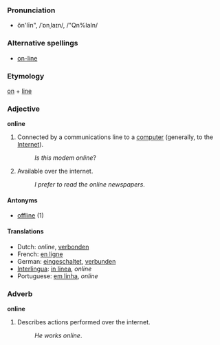===Pronunciation===
*ŏn'līn", /ˈɒnˌlaɪn/, /"Qn%laIn/

===Alternative spellings===
*[[on-line]]

===Etymology===
[[on]] + [[line]]

===Adjective===
'''online'''

#Connected by a communications line  to a [[computer]] (generally, to the [[Internet]]).
#:''Is this modem online''?
#Available over the internet.
#:''I prefer to read the online newspapers''.

====Antonyms====
*[[offline]] (1)

====Translations====
*Dutch: ''online'', [[verbonden]]
*French: [[en ligne]]
*German: [[eingeschaltet]], [[verbunden]]
*[[Interlingua]]: [[in linea]], ''online''
*Portuguese: [[em linha]], ''online''

===Adverb===
'''online'''

#Describes actions performed over the internet.
#:''He works online''.